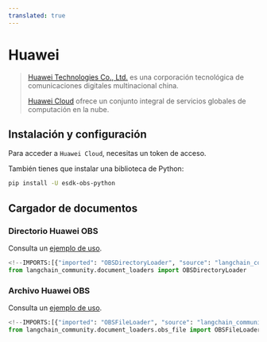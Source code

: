 ```yaml
---
translated: true
---
```


# Huawei

>[Huawei Technologies Co., Ltd.](https://www.huawei.com/) es una corporación tecnológica de comunicaciones digitales multinacional china.
>
>[Huawei Cloud](https://www.huaweicloud.com/intl/en-us/product/) ofrece un conjunto integral de servicios globales de computación en la nube.

## Instalación y configuración

Para acceder a `Huawei Cloud`, necesitas un token de acceso.

También tienes que instalar una biblioteca de Python:

```bash
pip install -U esdk-obs-python
```

## Cargador de documentos

### Directorio Huawei OBS

Consulta un [ejemplo de uso](/docs/integrations/document_loaders/huawei_obs_directory).

```python
<!--IMPORTS:[{"imported": "OBSDirectoryLoader", "source": "langchain_community.document_loaders", "docs": "https://api.python.langchain.com/en/latest/document_loaders/langchain_community.document_loaders.obs_directory.OBSDirectoryLoader.html", "title": "Huawei"}]-->
from langchain_community.document_loaders import OBSDirectoryLoader
```

### Archivo Huawei OBS

Consulta un [ejemplo de uso](/docs/integrations/document_loaders/huawei_obs_file).

```python
<!--IMPORTS:[{"imported": "OBSFileLoader", "source": "langchain_community.document_loaders.obs_file", "docs": "https://api.python.langchain.com/en/latest/document_loaders/langchain_community.document_loaders.obs_file.OBSFileLoader.html", "title": "Huawei"}]-->
from langchain_community.document_loaders.obs_file import OBSFileLoader
```
